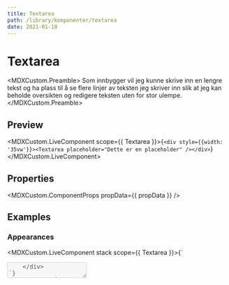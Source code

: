 ```yaml
---
title: Textarea
path: /library/komponenter/textarea
date: 2021-01-10
---
```



# Textarea

<MDXCustom.Preamble>
  Som innbygger vil jeg kunne skrive inn en lengre tekst og ha plass til å se flere linjer av teksten jeg skriver inn slik at jeg kan
  beholde oversikten og redigere teksten uten for stor ulempe.
</MDXCustom.Preamble>

## Preview

<MDXCustom.LiveComponent scope={{ Textarea }}>{`<div style={{width: '35vw'}}><Textarea placeholder="Dette er en placeholder" /></div>`}</MDXCustom.LiveComponent>

## Properties

<MDXCustom.ComponentProps propData={{ propData }} />

## Examples

### Appearances

<MDXCustom.LiveComponent stack scope={{ Textarea }}>{`
  <div style={{width: '35vw'}}>
  <Textarea 
      placeholder="Dette er en placeholder"
      max={255}
      maxText="chars"
      defaultValue="LO\\n\\n - Første ordet på internett 29 Oktober, 1969"
      testId="123-test"
      transparent={false}
      disabled={false}
      label="Dette er en label"
      minRows={3}
      maxRows={10}
      grow={true}
      errorText=""
      mode="onBlueberry"
    />
    </div>
`}</MDXCustom.LiveComponent>

## Bruk

**TODO: Legg til bruk**

### Tilgjengelighet

**TODO: Legg til UU**
